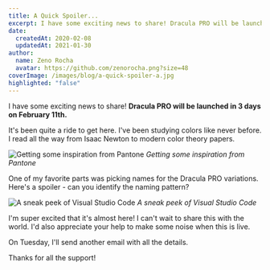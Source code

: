 ```yaml
---
title: A Quick Spoiler...
excerpt: I have some exciting news to share! Dracula PRO will be launched in 3 days on February 11th. It's been quite a ride to get here. I've been studying colors like never before.
date:
  createdAt: 2020-02-08
  updatedAt: 2021-01-30
author:
  name: Zeno Rocha
  avatar: https://github.com/zenorocha.png?size=48
coverImage: /images/blog/a-quick-spoiler-a.jpg
highlighted: "false"
---
```


I have some exciting news to share!
**Dracula PRO will be launched in 3 days on February 11th.**

It's been quite a ride to get here. I've been studying colors like never before.
I read all the way from Isaac Newton to modern color theory papers.

![Getting some inspiration from Pantone](/images/blog/a-quick-spoiler-a.jpg)
_Getting some inspiration from Pantone_

One of my favorite parts was picking names for the Dracula PRO variations.
Here's a spoiler - can you identify the naming pattern?

![A sneak peek of Visual Studio Code](/images/blog/a-quick-spoiler-b.png)
_A sneak peek of Visual Studio Code_

I'm super excited that it's almost here! I can't wait to share this with the world.
I'd also appreciate your help to make some noise when this is live.

On Tuesday, I'll send another email with all the details.

Thanks for all the support!
